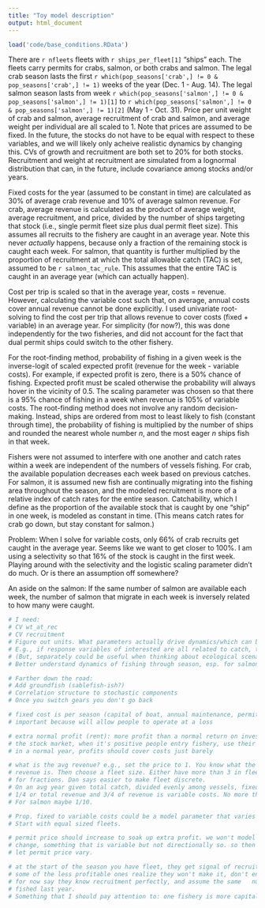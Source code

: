 ```yaml
---
title: "Toy model description"
output: html_document
---
```


```r
load('code/base_conditions.RData')

```

There are `r nfleets` fleets with `r ships_per_fleet[1]` "ships" each. The fleets carry permits for crabs, salmon, or both crabs and salmon. The legal crab season lasts the first `r which(pop_seasons['crab',] != 0 & pop_seasons['crab',] != 1)` weeks of the year (Dec. 1 - Aug. 14). The legal salmon season lasts from week `r which(pop_seasons['salmon',] != 0 & pop_seasons['salmon',] != 1)[1]` to `r which(pop_seasons['salmon',] != 0 & pop_seasons['salmon',] != 1)[2]` (May 1 - Oct. 31). Price per unit weight of crab and salmon, average recruitment of crab and salmon, and average weight per individual are all scaled to 1. Note that prices are assumed to be fixed. In the future, the stocks do not have to be equal with respect to these variables, and we will likely only acheive realistic dynamics by changing this. CVs of growth and recruitment are both set to 20% for both stocks. Recruitment and weight at recruitment are simulated from a lognormal distribution that can, in the future, include covariance among stocks and/or years. 

Fixed costs for the year (assumed to be constant in time) are calculated as 30% of average crab revenue and 10% of average salmon revenue. For crab, average revenue is calculated as the product of average weight, average recruitment, and price, divided by the number of ships targeting that stock (i.e., single permit fleet size plus dual permit fleet size). This assumes all recruits to the fishery are caught in an average year. Note this never *actually* happens, because only a fraction of the remaining stock is caught each week. For salmon, that quantity is further multiplied by the proportion of recruitment at which the total allowable catch (TAC) is set, assumed to be `r salmon_tac_rule`. This assumes that the entire TAC is caught in an average year (which can actually happen).

Cost per trip is scaled so that in the average year, costs = revenue. However, calculating the variable cost such that, on average, annual costs cover annual revenue cannot be done explicitly. I used univariate root-solving to find the cost per trip that allows revenue to cover costs (fixed + variable) in an average year. For simplicity (for now?), this was done independently for the two fisheries, and did not account for the fact that dual permit ships could switch to the other fishery. 

For the root-finding method, probability of fishing in a given week is the inverse-logit of scaled expected profit (revenue for the week - variable costs). For example, if expected profit is zero, there is a 50% chance of fishing. Expected profit must be scaled otherwise the probability will always hover in the vicinity of 0.5. The scaling parameter was chosen so that there is a 95% chance of fishing in a week when revenue is 105% of variable costs. The root-finding method does not involve any random decision-making. Instead, ships are ordered from most to least likely to fish (constant through time), the probability of fishing is multiplied by the number of ships and rounded the nearest whole number $n$, and the most eager $n$ ships fish in that week.

Fishers were not assumed to interfere with one another and catch rates within a week are independent of the numbers of vessels fishing. For crab, the available population decreases each week based on previous catches. For salmon, it is assumed new fish are continually migrating into the fishing area throughout the season, and the modeled recruitment is more of a relative index of catch rates for the entire season. Catchability, which I define as the proportion of the available stock that is caught by one "ship" in one week, is modeled as constant in time. (This means catch rates for crab go down, but stay constant for salmon.)

Problem: When I solve for variable costs, only 66% of crab recruits get caught in the average year. Seems like we want to get closer to 100%. I am using a selectivity so that 16% of the stock is caught in the first week. Playing around with the selectivity and the logistic scaling parameter didn't do much. Or is there an assumption off somewhere? 

An aside on the salmon: If the same number of salmon are available each week, the number of salmon that migrate in each week is inversely related to how many were caught.

```r
# I need:
# CV wt_at_rec
# CV recruitment
# Figure out units. What parameters actually drive dynamics/which can be fixed to 1?
# E.g., if response variables of interested are all related to catch, then catchability and biomass influence results jointly, never separately
# (But, separately could be useful when thinking about ecological scenarios down the road)
# Better understand dynamics of fishing through season, esp. for salmon, for tuning

# Farther down the road:
# Add groundfish (sablefish-ish?)
# Correlation structure to stochastic components
# Once you switch gears you don't go back

# fixed cost is per season (capital of boat, annual maintenance, permits
# important because will allow people to operate at a loss

# extra normal profit (rent): more profit than a normal return on investment, like
# the stock market, when it's positive people entry fishery, use their licenses
# in a normal year, profits should cover costs just barely

# what is the avg revenue? e.g., set the price to 1. You know what the avg. total
# revenue is. Then choose a fleet size. Either have more than 3 in fleet or allow
# for fractions. Dan says easier to make fleet discrete. 
# On an avg year given total catch, divided evenly among vessels, fixed costs are
# 1/4 or total revenue and 3/4 of revenue is variable costs. No more than 1/3.
# For salmon maybe 1/10. 

# Prop. fixed to variable costs could be a model parameter that varies by fishery.
# Start with equal sized fleets. 

# permit price should increase to soak up extra profit. we won't model unidirectional
# change, something that is variable but not directionally so. so then we won't 
# let permit price vary. 

# at the start of the season you have fleet, they get signal of recruitment,
# some of the less profitable ones realize they won't make it, don't enter.
# for now say they know recruitment perfectly, and assume the same   number of vessels that 
# fished last year.
# Something that I should pay attention to: one fishery is more capital intensive

```